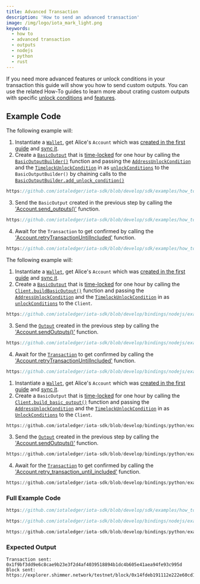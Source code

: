 ```yaml
---
title: Advanced Transaction
description: 'How to send an advanced transaction'
image: /img/logo/iota_mark_light.png
keywords:
  - how to
  - advanced transaction
  - outputs
  - nodejs
  - python
  - rust
---
```



If you need more advanced features or unlock conditions in your transaction this guide will show you how to send custom outputs.
You can use the related How-To guides to learn more about crating custom outputs with specific [unlock conditions](../outputs/unlock-conditions.mdx)
and [features](../outputs/features.mdx).

<TipFaucet />

## Example Code

<Tabs groupId="language" queryString>
<TabItem value="rust" label="Rust">

The following example will:

1. Instantiate a [`Wallet`](https://docs.rs/iota-sdk/latest/iota_sdk/wallet/core/struct.Wallet.html), get Alice's `Account` which was
   [created in the first guide](../accounts-and-addresses/create-account.mdx) and [sync it](../accounts-and-addresses/check-balance.mdx).
2. Create a [`BasicOutput`](https://docs.rs/iota-sdk/latest/iota_sdk/types/block/output/basic/struct.BasicOutput.html)
   that is [time-locked](https://wiki.iota.org/shimmer/develop/explanations/what-is-stardust/unlock-conditions/#timelock) for one
   hour by calling the [`BasicOutputBuilder()`](https://docs.rs/iota-sdk/latest/iota_sdk/types/block/output/basic/struct.BasicOutputBuilder.html)
   function and passing the [`AddressUnlockCondition`](https://docs.rs/iota-sdk/latest/iota_sdk/types/block/output/unlock_condition/struct.AddressUnlockCondition.html) and
   the [`TimelockUnlockCondition`](https://docs.rs/iota-sdk/latest/iota_sdk/types/block/output/unlock_condition/struct.TimelockUnlockCondition.html) in as
   [`unlockConditions`](https://docs.rs/iota-sdk/latest/iota_sdk/types/block/output/unlock_condition/struct.UnlockConditions.html)
   to the `BasicOutputBuilder()` by chaining calls to the
   [`BasicOutputBuilder.add_unlock_condition()`](https://docs.rs/iota-sdk/latest/iota_sdk/types/block/output/basic/struct.BasicOutputBuilder.html#method.add_unlock_condition)

<div className={'hide-code-block-extras'}>

```rust reference
https://github.com/iotaledger/iota-sdk/blob/develop/sdk/examples/how_tos/advanced_transactions/advanced_transaction.rs#L47-L52
```

</div>

3. Send the `BasicOutput` created in the previous step by calling the
   ['Account.send_outputs()'](https://docs.rs/iota-sdk/latest/iota_sdk/wallet/account/struct.Account.html#method.send_outputs) function.

<div className={'hide-code-block-extras'}>

```rust reference
https://github.com/iotaledger/iota-sdk/blob/develop/sdk/examples/how_tos/advanced_transactions/advanced_transaction.rs#L54
```

</div>

4. Await for the `Transaction` to get confirmed by calling the ['Account.retryTransactionUntilIncluded'](../../references/nodejs/classes/Account/#retrytransactionuntilincluded)
   function.

<div className={'hide-code-block-extras'}>

```rust reference
https://github.com/iotaledger/iota-sdk/blob/develop/sdk/examples/how_tos/advanced_transactions/advanced_transaction.rs#L58-L60
```

</div>

</TabItem>
<TabItem value="typescript-node" label="Typescript (Node.js)">

The following example will:

1. Instantiate a [`Wallet`](https://docs.rs/iota-sdk/latest/iota_sdk/wallet/core/struct.Wallet.html), get Alice's `Account` which was
   [created in the first guide](../accounts-and-addresses/create-account.mdx) and [sync it](../accounts-and-addresses/check-balance.mdx).
2. Create a [`BasicOutput`](../../references/nodejs/classes/BasicOutput/) that is
   [time-locked](https://wiki.iota.org/shimmer/develop/explanations/what-is-stardust/unlock-conditions/#timelock) for one
   hour by calling the [`Client.buildBasicOutput()`](../../references/nodejs/classes/Client/#buildbasicoutput)
   function and passing the [`AddressUnlockCondition`](../../references/nodejs/classes/AddressUnlockCondition/) and
   the [`TimelockUnlockCondition`](../../references/nodejs/classes/TimelockUnlockCondition/) in as
   [`unlockConditions`](../../references/nodejs/classes/UnlockCondition/) to the `Client`.

<div className={'hide-code-block-extras'}>

```typescript reference
https://github.com/iotaledger/iota-sdk/blob/develop/bindings/nodejs/examples/how_tos/advanced_transactions/advanced_transaction.ts#L41-L52
```

</div>

3. Send the [`Output`](../../references/nodejs/classes/Output/) created in the previous step by calling the
   ['Account.sendOutputs()'](../../references/nodejs/classes/Account/#sendoutputs) function.

<div className={'hide-code-block-extras'}>

```typescript reference
https://github.com/iotaledger/iota-sdk/blob/develop/bindings/nodejs/examples/how_tos/advanced_transactions/advanced_transaction.ts#L54
```

</div>

4. Await for the [`Transaction`](../../references/nodejs/classes/Transaction/) to get confirmed by calling the
   ['Account.retryTransactionUntilIncluded'](../../references/nodejs/classes/Account/#retrytransactionuntilincluded)
   function.

<div className={'hide-code-block-extras'}>

```typescript reference
https://github.com/iotaledger/iota-sdk/blob/develop/bindings/nodejs/examples/how_tos/advanced_transactions/advanced_transaction.ts#L57-L59
```

</div>

</TabItem>
<TabItem value="python" label="Python">

1. Instantiate a [`Wallet`](https://docs.rs/iota-sdk/latest/iota_sdk/wallet/core/struct.Wallet.html), get Alice's `Account` which was
   [created in the first guide](../accounts-and-addresses/create-account.mdx) and [sync it](../accounts-and-addresses/check-balance.mdx).
2. Create a `BasicOutput` that is
   [time-locked](https://wiki.iota.org/shimmer/develop/explanations/what-is-stardust/unlock-conditions/#timelock) for one
   hour by calling the [`Client.build_basic_output()`](../../references/python/iota_sdk/client/#build_basic_output)
   function and passing the [`AddressUnlockCondition`](../../..references/python/iota_sdk/types/unlock_condition/#addressunlockcondition-objects) and
   the [`TimelockUnlockCondition`](references/python/iota_sdk/types/unlock_condition/#timelockunlockcondition-objects) in as
   [`UnlockConditions`](../../references/python/iota_sdk/types/unlock_condition/) to the `Client`.

<div className={'hide-code-block-extras'}>

```python reference
https://github.com/iotaledger/iota-sdk/blob/develop/bindings/python/examples/how_tos/advanced_transactions/advanced_transaction.py#L29-L37
```

</div>

3. Send the [`Output`](../../references/python/iota_sdk/types/output/) created in the previous step by calling the
   ['Account.sendOutputs()'](../../references/python/iota_sdk/wallet/account/#send_outputs) function.

<div className={'hide-code-block-extras'}>

```python reference
https://github.com/iotaledger/iota-sdk/blob/develop/bindings/python/examples/how_tos/advanced_transactions/advanced_transaction.py#L39
```

</div>

4. Await for the [`Transaction`](../../references/python/iota_sdk/types/transaction/) to get confirmed by calling
   the ['Account.retry_transaction_until_included'](../../references/python/iota_sdk/wallet/account/#retry_transaction_until_included)
   function.

<div className={'hide-code-block-extras'}>

```python reference
https://github.com/iotaledger/iota-sdk/blob/develop/bindings/python/examples/how_tos/advanced_transactions/advanced_transaction.py#L42
```

</div>

</TabItem>
</Tabs>

### Full Example Code

<Tabs groupId="language" queryString>
<TabItem value="rust" label="Rust">

```rust reference
https://github.com/iotaledger/iota-sdk/blob/develop/sdk/examples/how_tos/advanced_transactions/advanced_transaction.rs
```

</TabItem>
<TabItem value="typescript-node" label="Typescript (Node.js)">

```typescript reference
https://github.com/iotaledger/iota-sdk/blob/develop/bindings/nodejs/examples/how_tos/advanced_transactions/advanced_transaction.ts
```

</TabItem>
<TabItem value="python" label="Python">

```python reference
https://github.com/iotaledger/iota-sdk/blob/develop/bindings/python/examples/how_tos/advanced_transactions/advanced_transaction.py
```

</TabItem>
</Tabs>

### Expected Output

```plaintext
Transaction sent: 0x1f9bf3dd9e6c8cae9b23e3f2d4af4039518894b1dc4b605e41aea94fe93c995d
Block sent: https://explorer.shimmer.network/testnet/block/0x14fdeb191112e222e60cd18eecf803797013587b1e7c2f38f5075ba87b3a69b3
```
